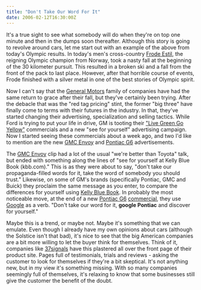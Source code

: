 ```yaml
---
title: "Don't Take Our Word For It"
date: 2006-02-12T16:30:00Z
---
```


It's a true sight to see what somebody will do when they're on top one minute and then in the dumps soon thereafter. Although this story is going to revolve around cars, let me start out with an example of the above from today's Olympic results. In today's men's cross-country [Frode Estil][1], the reigning Olympic champion from Norway, took a nasty fall at the beginning of the 30 kilometer pursuit. This resulted in a broken ski and a fall from the front of the pack to last place. However, after that horrible course of events, Frode finished with a silver metal in one of the best stories of Olympic spirit.

Now I can't say that the [General Motors][2] family of companies have had the same return to grace after their fall, but they've certainly been trying. After the debacle that was the "red tag pricing" stint, the former "big three" have finally come to terms with their futures in the industry. In that, they've started changing their advertising, specialization and selling tactics. While Ford is trying to put your life in drive, GM is tooting their ["Live Green Go Yellow"][3] commercials and a new "see for yourself" advertising campaign. Now I started seeing these commercials about a week ago, and two I'd like to mention are the new [GMC Envoy][4] and [Pontiac G6][5] advertisements.

The [GMC Envoy][4] clip had a lot of the usual "we're better than Toyota" talk, but ended with something along the lines of "see for yourself at Kelly Blue Book (kbb.com)." This is as they were about to say, "don't take our propaganda-filled words for it, take the word of somebody you should trust." Likewise, on some of GM's brands (specifically Pontiac, GMC and Buick) they proclaim the same message as you enter, to compare the differences for yourself using [Kelly Blue Book][6]. In probably the most noticeable move, at the end of a new [Pontiac G6][5] [commercial][7], they use [Google][8] as a verb. "Don't take our word for it, **google Pontiac** and discover for yourself."

Maybe this is a trend, or maybe not. Maybe it's something that we can emulate. Even though I already have my own opinions about cars (although the Solstice isn't that bad), it's nice to see that the big American companies are a bit more willing to let the buyer think for themselves. Think of it, companies like [37signals][9] have this plastered all over the front page of their product site. Pages full of testimonials, trials and reviews - asking the customer to look for themselves if they're a bit skeptical. It's not anything new, but in my view it's something missing. With so many companies seemingly full of themselves, it's relaxing to know that some businesses still give the customer the benefit of the doubt.

[1]: http://www.nbcolympics.com/athletes/5075315/detail.html
[2]: http://www.gm.com/
[3]: http://www.gm.com/company/onlygm/
[4]: http://www.gmc.com/envoy/index.jsp
[5]: http://www.pontiac.com/g6/index.jsp
[6]: http://kbb.com/
[7]: https://www.youtube.com/?v=gE2DXLfrFD4
[8]: http://google.com/
 [9]: http://37signals.com/
